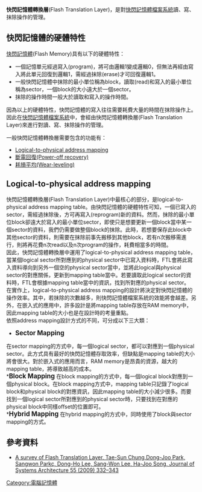 {{Incomplete|time=2022-5-27|reason=原作者尚未完成}}
{{merge to|闪存控制器|discuss=Talk:闪存控制器#请求与快閃記憶體轉換層合并}}
{{merge to|快閃記憶體|discuss=Talk:闪存#请求与快閃記憶體轉換層合并|time=2013-07-01T17:17:34+00:00}}
'''快閃記憶體轉換層'''(Flash Translation Layer)，是對[[快閃記憶體檔案系統|快閃記憶體檔案系統]]讀、寫、抹除操作的管理。

== 快閃記憶體的硬體特性 ==
[[快閃記憶體|快閃記憶體]](Flash Memory)具有以下的硬體特性：
*一個記憶單元經過寫入(program)，將可由邏輯1變成邏輯0，但無法再經由寫入將此單元回復到邏輯1，需經過抹除(erase)才可回復邏輯1。
*一般快閃記憶體中抹除的最小單位稱為block，讀取(read)和寫入的最小單位稱為sector，一個block的大小遠大於一個sector。
*抹除的操作時間一般大於讀取和寫入的操作時間。
因為以上的硬體特性，快閃記憶體的寫入往往需要耗費大量的時間在抹除操作上。因此在[[快閃記憶體檔案系統|快閃記憶體檔案系統]]中，會經由快閃記憶體轉換層(Flash Translation Layer)來進行對讀、寫、抹除操作的管理。

一般快閃記憶體轉換層需要包含的功能有：
*[[快閃記憶體轉換層#Logical-to-physical_address_mapping|Logical-to-physical address mapping]]
*[[斷電回復|斷電回復(Power-off recovery)]]
*[[耗損平均技術|耗損平均(Wear-leveling)]]

==Logical-to-physical address mapping==
快閃記憶體轉換層(Flash Translation Layer)中最核心的部分，是logical-to-physical address mapping table。由快閃記憶體的硬體特性可知，一個已寫入的sector，需經過抹除後，方可再寫入(reprogram)新的資料。然而，抹除的最小單位block卻遠大於寫入的最小單位sector，即使只是想要更新一個block當中某一個sector的資料，我們仍需要做整個block的抹除。此時，若想要保存此block中其他sector的資料，則需要在抹除前事先搬移到其他block，若有n次搬移需進行，則將再花費n次read以及n次program的操作，耗費相當多的時間。<br />
因此，快閃記憶體轉換層中運用了logical-to-physical address mapping table，當某個logical sector所對應到的physical sector中已寫入資料時，FTL會將此寫入資料導向到另外一個空的physical sector當中，並將此logical與physical sector的對應關係，更新到mapping table當中。若要讀取此logical sector的資料時，FTL會根據mapping table當中的資訊，找到所對應的physical sector。<br />
在實作上，logical-to-physical address mapping的設計將決定對快閃記憶體的操作效率。其中，若抹除的次數越多，則快閃記憶體檔案系統的效能將會越差。另外，在嵌入式的應用中，許多設計是將mapping table存放在RAM memory中，因此mapping table的大小也是在設計時的考量重點。<br />
依照address mapping設計方式的不同，可分成以下三大類：<br />

*<big>'''Sector Mapping'''</big>
在sector mapping的方式中，每一個logical sector，都可以對應到一個physical sector。此方式具有最好的快閃記憶體存取效率，但缺點是mapping table的大小將會很大。對於嵌入式的應用而言，RAM memory是昂貴的資源，越大的mapping table，將導致越高的成本。<br />
*<big>'''Block Mapping'''</big>
在block mapping的方式中，每一個logical block對應到一個physical block。在block mapping方式中，mapping table只記錄了logical block和physical block的對應資訊，因此mapping table的大小減少很多。而要找到一個logical sector所對應到的physical sector時，只要找到在對應的physical block中同樣offset的位置即可。<br />
*<big>'''Hybrid Mapping'''</big>
在hybrid mapping的方式中，同時使用了block與sector mapping的方式。<br />

==參考資料==
*[http://idke.ruc.edu.cn/people/dazhou/Papers/AsurveyFlash-JSA.pdf A survey of Flash Translation Layer, Tae-Sun Chung,Dong-Joo Park, Sangwon Parkc, Dong-Ho Lee, Sang-Won Lee, Ha-Joo Song, Journal of Systems Architecture 55 (2009) 332–343] {{Wayback|url=http://idke.ruc.edu.cn/people/dazhou/Papers/AsurveyFlash-JSA.pdf |date=20200921093702 }}

[[Category:電腦記憶體|Category:電腦記憶體]]